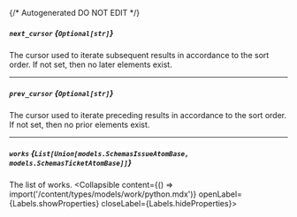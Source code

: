 {/* Autogenerated DO NOT EDIT  */}

##### `next_cursor` *{`Optional[str]`}*
The cursor used to iterate subsequent results in accordance to the
sort order. If not set, then no later elements exist.


---
##### `prev_cursor` *{`Optional[str]`}*
The cursor used to iterate preceding results in accordance to the
sort order. If not set, then no prior elements exist.


---
##### `works` *{`List[Union[models.SchemasIssueAtomBase, models.SchemasTicketAtomBase]]`}*
The list of works.
<Collapsible content={() => import('/content/types/models/work/python.mdx')} openLabel={Labels.showProperties} closeLabel={Labels.hideProperties}>
</Collapsible>



